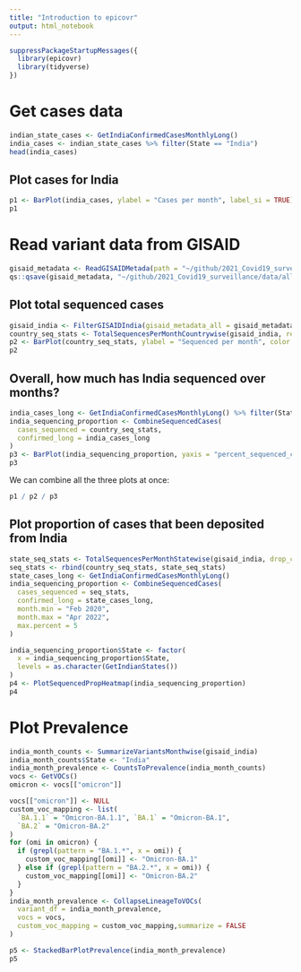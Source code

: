 ```yaml
---
title: "Introduction to epicovr"
output: html_notebook
---
```


```r
suppressPackageStartupMessages({
  library(epicovr)
  library(tidyverse)
})
```


# Get cases data

```r
indian_state_cases <- GetIndiaConfirmedCasesMonthlyLong()
india_cases <- indian_state_cases %>% filter(State == "India")
head(india_cases)
```


## Plot cases for India

```r
p1 <- BarPlot(india_cases, ylabel = "Cases per month", label_si = TRUE)
p1
```


# Read variant data from GISAID

```r
gisaid_metadata <- ReadGISAIDMetada(path = "~/github/2021_Covid19_surveillance/data/all_metadata/metadata_tsv_2022_04_25.tar.xz")
qs::qsave(gisaid_metadata, "~/github/2021_Covid19_surveillance/data/all_metadata/metadata_tsv_2022_04_25.qs")
```


## Plot total sequenced cases


```r
gisaid_india <- FilterGISAIDIndia(gisaid_metadata_all = gisaid_metadata)
country_seq_stats <- TotalSequencesPerMonthCountrywise(gisaid_india, rename_country_as_state = TRUE)
p2 <- BarPlot(country_seq_stats, ylabel = "Sequenced per month", color = "slateblue1", label_si = TRUE)
p2
```


## Overall, how much has India sequenced over months?

```r
india_cases_long <- GetIndiaConfirmedCasesMonthlyLong() %>% filter(State == "India")
india_sequencing_proportion <- CombineSequencedCases(
  cases_sequenced = country_seq_stats,
  confirmed_long = india_cases_long
)
p3 <- BarPlot(india_sequencing_proportion, yaxis = "percent_sequenced_collected", ylabel = "%  deposited to GISAID", color = "yellowgreen")
p3
```

We can combine all the three plots at once:

```r
p1 / p2 / p3
```

## Plot proportion of cases that been deposited from India

```r
state_seq_stats <- TotalSequencesPerMonthStatewise(gisaid_india, drop_country = TRUE)
seq_stats <- rbind(country_seq_stats, state_seq_stats)
state_cases_long <- GetIndiaConfirmedCasesMonthlyLong()
india_sequencing_proportion <- CombineSequencedCases(
  cases_sequenced = seq_stats,
  confirmed_long = state_cases_long,
  month.min = "Feb 2020",
  month.max = "Apr 2022",
  max.percent = 5
)

india_sequencing_proportion$State <- factor(
  x = india_sequencing_proportion$State,
  levels = as.character(GetIndianStates())
)
p4 <- PlotSequencedPropHeatmap(india_sequencing_proportion)
p4
```

# Plot Prevalence

```r
india_month_counts <- SummarizeVariantsMonthwise(gisaid_india)
india_month_counts$State <- "India"
india_month_prevalence <- CountsToPrevalence(india_month_counts)
vocs <- GetVOCs()
omicron <- vocs[["omicron"]]

vocs[["omicron"]] <- NULL
custom_voc_mapping <- list(
  `BA.1.1` = "Omicron-BA.1.1", `BA.1` = "Omicron-BA.1",
  `BA.2` = "Omicron-BA.2"
)
for (omi in omicron) {
  if (grepl(pattern = "BA.1.*", x = omi)) {
    custom_voc_mapping[[omi]] <- "Omicron-BA.1"
  } else if (grepl(pattern = "BA.2.*", x = omi)) {
    custom_voc_mapping[[omi]] <- "Omicron-BA.2"
  }
}
india_month_prevalence <- CollapseLineageToVOCs(
  variant_df = india_month_prevalence,
  vocs = vocs,
  custom_voc_mapping = custom_voc_mapping,summarize = FALSE
)

p5 <- StackedBarPlotPrevalence(india_month_prevalence)
p5
```
